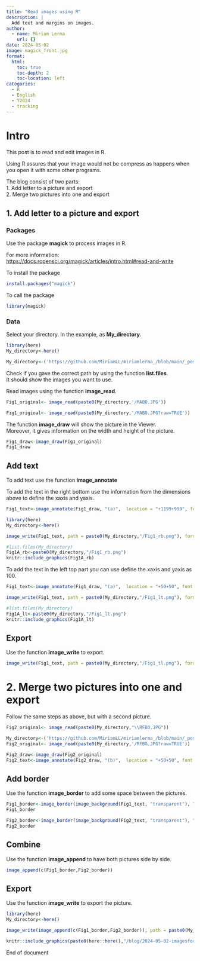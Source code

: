 ```yaml
---
title: "Read images using R"
description: |
  Add text and margins on images.
author:
  - name: Miriam Lerma
    url: {}
date: 2024-05-02
image: magick_front.jpg
format:
  html:
    toc: true
    toc-depth: 2
    toc-location: left
categories:
  - R
  - English
  - Y2024
  - tracking
---
```


# Intro

This post is to read and edit images in R.

Using R assures that your image would not be compress as happens when you open it with some other programs.

The blog consist of two parts:\
1. Add letter to a picture and export\
2. Merge two pictures into one and export

## 1. Add letter to a picture and export

### Packages

Use the package **magick** to process images in R.

For more information: <https://docs.ropensci.org/magick/articles/intro.html#read-and-write>

To install the package

```r
install.packages("magick")
```

To call the package

```r
library(magick)
```

### Data

Select your directory. In the example, as **My_directory**.

```r
library(here)
My_directory<-here()
```

```r
My_directory<-('https://github.com/MiriamLL/miriamlerma_/blob/main/_posts/2024-05-02-imagesforpublication')
```

Check if you gave the correct path by using the function **list.files**.\
It should show the images you want to use.

Read images using the function **image_read**.

```r
Fig1_original<- image_read(paste0(My_directory,'/MABO.JPG'))
```

```r
Fig1_original<- image_read(paste0(My_directory,'/MABO.JPG?raw=TRUE'))
```

The function **image_draw** will show the picture in the Viewer.\
Moreover, it gives information on the width and height of the picture.

```r
Fig1_draw<-image_draw(Fig1_original)
Fig1_draw
```

## Add text

To add text use the function **image_annotate**

To add the text in the right bottom use the information from the dimensions above to define the xaxis and yaxis.

```r
Fig1_text<-image_annotate(Fig1_draw, "(a)",  location = "+1199+999", font = 'Arial', size = 100, color='white')
```

```r
library(here)
My_directory<-here()
```

```r
image_write(Fig1_text, path = paste0(My_directory,"/Fig1_rb.png"), format = "png")
```

```r
#list.files(My_directory)
Fig1A_rb<-paste0(My_directory,"/Fig1_rb.png")
knitr::include_graphics(Fig1A_rb)
```

To add the text in the left top part you can use define the xaxis and yaxis as 100.

```r
Fig1_text<-image_annotate(Fig1_draw, "(a)",  location = "+50+50", font = 'Arial', size = 100, color='white')
```

```r
image_write(Fig1_text, path = paste0(My_directory,"/Fig1_lt.png"), format = "png")
```

```r
#list.files(My_directory)
Fig1A_lt<-paste0(My_directory,"/Fig1_lt.png")
knitr::include_graphics(Fig1A_lt)
```

## Export

Use the function **image_write** to export.

```r
image_write(Fig1_text, path = paste0(My_directory,"/Fig1_tl.png"), format = "png")
```

# 2. Merge two pictures into one and export

Follow the same steps as above, but with a second picture.

```r
Fig2_original<- image_read(paste0(My_directory,"\\RFBO.JPG"))
```

```r
My_directory<-('https://github.com/MiriamLL/miriamlerma_/blob/main/_posts/2024-05-02-imagesforpublication')
Fig2_original<- image_read(paste0(My_directory,'/RFBO.JPG?raw=TRUE'))
```

```r
Fig2_draw<-image_draw(Fig2_original)
Fig2_text<-image_annotate(Fig2_draw, "(b)",  location = "+50+50", font = 'Arial', size = 100, color='white')
```

## Add border

Use the function **image_border** to add some space between the pictures.

```r
Fig1_border<-image_border(image_background(Fig1_text, "transparent"), "white", "40x10")
Fig1_border
```

```r
Fig2_border<-image_border(image_background(Fig2_text, "transparent"), "white", "40x10")
Fig2_border
```

## Combine

Use the function **image_append** to have both pictures side by side.

```r
image_append(c(Fig1_border,Fig2_border))
```

## Export

Use the function **image_write** to export the picture.

```r
library(here)
My_directory<-here()
```

```r
image_write(image_append(c(Fig1_border,Fig2_border)), path = paste0(My_directory,"/Fig1_append.png"), format = "png")
```

```r
knitr::include_graphics(paste0(here::here(),"/blog/2024-05-02-imagesforpublication/magick_export.jpg"))
```

End of document
